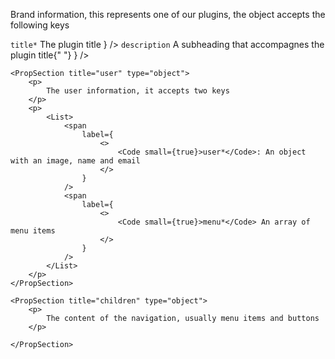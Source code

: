 
<PackageInstallGuide packageName="@wpmudev/sui-navigation" />

<Section title="Props" border={true}>
	<PropSection title="brand" type="object" defaultValue='{ title: "title", description: "" }'>
		<p>
			Brand information, this represents one of our plugins, the object accepts
			the following keys
		</p>
		<p>
			<List>
				<span
					label={
						<>
							<Code small={true}>title*</Code> The plugin title
						</>
					}
				/>
				<span
					label={
						<>
							<Code small={true}>description</Code> A subheading that
							accompagnes the plugin title{" "}
						</>
					}
				/>
			</List>
		</p>
	</PropSection>

    <PropSection title="user" type="object">
    	<p>
    		The user information, it accepts two keys
    	</p>
    	<p>
    		<List>
    			<span
    				label={
    					<>
    						<Code small={true}>user*</Code>: An object with an image, name and email
    					</>
    				}
    			/>
    			<span
    				label={
    					<>
    						<Code small={true}>menu*</Code> An array of menu items
    					</>
    				}
    			/>
    		</List>
    	</p>
    </PropSection>

    <PropSection title="children" type="object">
    	<p>
    		The content of the navigation, usually menu items and buttons
    	</p>

    </PropSection>

</Section>
